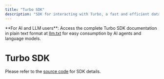 ```yaml
---
title: "Turbo SDK"
description: "SDK for interacting with Turbo, a fast and efficient data upload service for Arweave"
---
```



<Callout type="info">
  **For AI and LLM users**: Access the complete Turbo SDK documentation in plain text
  format at <a href="/sdks/turbo-sdk/llm.txt" target="_blank" rel="noopener noreferrer">llm.txt</a> for easy consumption by AI agents
  and language models.
</Callout>

# Turbo SDK

Please refer to the [source code](https://github.com/ardriveapp/turbo-sdk) for SDK details.